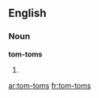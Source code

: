 ==English==

===Noun===
'''tom-toms'''

# {{plural of|[[tom-tom]]}}

[[ar:tom-toms]]
[[fr:tom-toms]]